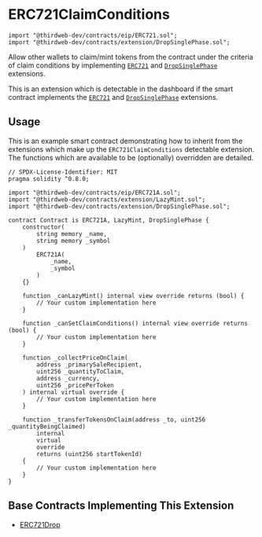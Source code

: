 
# ERC721ClaimConditions

```solidity
import "@thirdweb-dev/contracts/eip/ERC721.sol";
import "@thirdweb-dev/contracts/extension/DropSinglePhase.sol";
```

Allow other wallets to claim/mint tokens from the contract under the criteria of claim conditions by
implementing [`ERC721`](/contracts/build/extensions/erc-721/ERC721) and [`DropSinglePhase`](/solidity/extensions/dropsinglephase) extensions.

This is an extension which is detectable in the dashboard if the smart contract implements the
[`ERC721`](/contracts/build/extensions/erc-721/ERC721) and [`DropSinglePhase`](/solidity/extensions/dropsinglephase) extensions.

<GithubButtonLink href="https://github.com/thirdweb-dev/contracts/blob/main/contracts/extension/DropSinglePhase.sol" />

## Usage

This is an example smart contract demonstrating how to inherit from the extensions which make up the `ERC721ClaimConditions` detectable extension.
The functions which are available to be (optionally) overridden are detailed.

```solidity
// SPDX-License-Identifier: MIT
pragma solidity ^0.8.0;

import "@thirdweb-dev/contracts/eip/ERC721A.sol";
import "@thirdweb-dev/contracts/extension/LazyMint.sol";
import "@thirdweb-dev/contracts/extension/DropSinglePhase.sol";

contract Contract is ERC721A, LazyMint, DropSinglePhase {
    constructor(
        string memory _name,
        string memory _symbol
    )
        ERC721A(
            _name,
            _symbol
        )
    {}

    function _canLazyMint() internal view override returns (bool) {
        // Your custom implementation here
    }

    function _canSetClaimConditions() internal view override returns (bool) {
        // Your custom implementation here
    }

    function _collectPriceOnClaim(
        address _primarySaleRecipient,
        uint256 _quantityToClaim,
        address _currency,
        uint256 _pricePerToken
    ) internal virtual override {
        // Your custom implementation here
    }

    function _transferTokensOnClaim(address _to, uint256 _quantityBeingClaimed)
        internal
        virtual
        override
        returns (uint256 startTokenId)
    {
        // Your custom implementation here
    }
}
```

## Base Contracts Implementing This Extension

- [ERC721Drop](/contracts/build/base-contracts/erc-721/drop)
